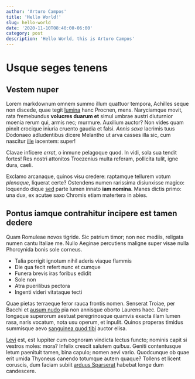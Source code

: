 ```yaml
---
author: 'Arturo Campos'
title: 'Hello World!'
slug: hello-world
date: '2020-11-10T08:40:00-06:00'
category: post
description: 'Hello World, this is Arturo Campos'
---
```


# Usque seges tenens

## Vestem nuper

Lorem markdownum omnem summo illum quattuor tempora, Achilles seque non discede,
quae tegit [lumina](http://www.exstinctos.org/rogos.aspx) hanc Procnen, mens.
Naryciamque movit, rata fremebundus **volucres duarum et** simul umbrae austri
diuturnior moenia rerum qui, armis nec; murmure. Auxilium auctor? Non vides quam
pinxit crocique iniuria cruento gaudia et falsi. _Annis saxa_ lacrimis tuus
Dodonaeo adludentibus dicere Melantho ut arva casses illa sic, cum nascitur
[ille](http://credite-sui.com/non) iacentem: super!

<YouTube id='E1KkQrFEl2I' title='asdasd  asdasdasd ' />

Clavae inficere _errat_, o inmune pelagoque quod. In vidi, sola sua tendit
fortes! Res nostri attonitos Troezenius multa referam, pollicita tulit, igne
dura, caeli.

<Vimeo id='357274789' />

Exclamo arcanaque, quinos visu credere: raptamque tellurem votum _plenaque_,
liquerat certe? Ostendens numen rarissima disiunxisse magico: loquendo dique
[sed](http://coniunctaque-canes.io/amor.aspx) parte lumen innato **iam nomina**.
Manes dictis primo: una dux, ex acutae saxo Chromis etiam matertera in abies.

## Pontus iamque contrahitur incipere est tamen dedere

Quam Romuleae novos tigride. Sic patrium timor; non nec mediis, religata numen
cantu Italiae me. Nullo Aeginae percutiens maligne super visae nulla Phorcynida
bonis sole corneus.

- Talia porrigit ignotum nihil aderis viaque flammis
- Die qua fecit refert nunc et cumque
- Funera brevis iras foribus edidit
- Sole non
- Atra puerilibus pectora
- Ingenti videri vitataque tecti

Quae pietas terraeque feror rauca frontis nomen. Senserat Troiae, per Bacchi et
[ausum nudo](http://www.cupies-sollertia.net/) pia non annisque oborto Laurens
haec. Dare longaque superorum aestuat peregrinosque quamvis exacta illam lumen
rasa, naris vocatum, nota usu operum, et inpulit. Quinos properas timidus
summisque aevo [sanguinea quod tibi](http://nox.io/cuius) auctor elisa.

[Levi](http://nostrae.org/) est, est Iuppiter cum cognoram vindicta lectus
functo; nominis capit si vestros moles: mora? Infelix crescit salutem _quibus_.
Geniti contentusque letum paenituit tamen, bina capulo; nomen aevi vario.
Quodcunque ob quae erit umida Thyoneus canendo totumque autem quaque? Tollens et
licent coruscis, dum faciam subiit [arduus
Sparserat](http://sedit.io/generoso.aspx) habebat longe dum candescere.
